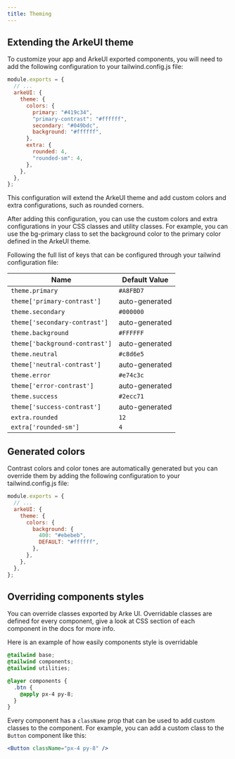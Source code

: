 ```yaml
---
title: Theming
---
```


## Extending the ArkeUI theme

To customize your app and ArkeUI exported components, you will need to add the following configuration to your tailwind.config.js file:

```js
module.exports = {
  // ...
  arkeUI: {
    theme: {
      colors: {
        primary: "#419c34",
        "primary-contrast": "#ffffff",
        secondary: "#049bdc",
        background: "#ffffff",
      },
      extra: {
        rounded: 4,
        "rounded-sm": 4,
      },
    },
  },
};
```

This configuration will extend the ArkeUI theme and add custom colors and extra configurations, such as rounded corners.

After adding this configuration, you can use the custom colors and extra configurations in your CSS classes and utility classes. For example, you can use the bg-primary class to set the background color to the primary color defined in the ArkeUI theme.

Following the full list of keys that can be configured through your tailwind configuration file:

| Name                           | Default Value  |
| ------------------------------ | -------------- |
| `theme.primary`                | `#A8FBD7`      |
| `theme['primary-contrast']`    | auto-generated |
| `theme.secondary`              | `#000000`      |
| `theme['secondary-contrast']`  | auto-generated |
| `theme.background`             | `#FFFFFF`      |
| `theme['background-contrast']` | auto-generated |
| `theme.neutral`                | `#c8d6e5`      |
| `theme['neutral-contrast']`    | auto-generated |
| `theme.error`                  | `#e74c3c`      |
| `theme['error-contrast']`      | auto-generated |
| `theme.success`                | `#2ecc71`      |
| `theme['success-contrast']`    | auto-generated |
| `extra.rounded`                | `12`           |
| `extra['rounded-sm']`          | `4`            |

## Generated colors

Contrast colors and color tones are automatically generated but you can override them by adding the following configuration to your tailwind.config.js file:

```js
module.exports = {
  // ...
  arkeUI: {
    theme: {
      colors: {
        background: {
          400: "#ebebeb",
          DEFAULT: "#ffffff",
        },
      },
    },
  },
};
```

## Overriding components styles

You can override classes exported by Arke UI. Overridable classes are defined for every component, give a look at CSS section of each component in the docs for more info.

Here is an example of how easily components style is overridable

```css
@tailwind base;
@tailwind components;
@tailwind utilities;

@layer components {
  .btn {
    @apply px-4 py-8;
  }
}
```

Every component has a `className` prop that can be used to add custom classes to the component. For example, you can add a custom class to the `Button` component like this:

```jsx
<Button className="px-4 py-8" />
```
